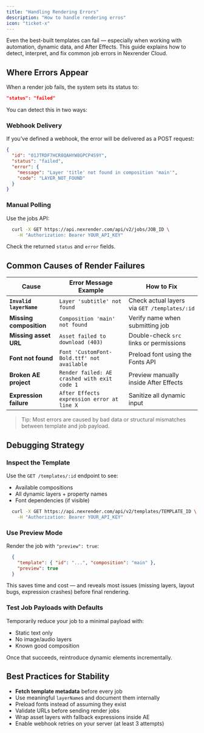 ```yaml
---
title: "Handling Rendering Errors"
description: "How to handle rendering erros"
icon: "ticket-x"
---
```


Even the best-built templates can fail — especially when working with automation, dynamic data, and After Effects. This guide explains how to detect, interpret, and fix common job errors in Nexrender Cloud.

## Where Errors Appear

When a render job fails, the system sets its status to:

```json
"status": "failed"
```

You can detect this in two ways:

### Webhook Delivery

If you've defined a webhook, the error will be delivered as a POST request:

```json
{
  "id": "01JTRDF7HCR8QAHYW8GPCP4S9Y",
  "status": "failed",
  "error": {
    "message": "Layer 'title' not found in composition 'main'",
    "code": "LAYER_NOT_FOUND"
  }
}
```

### Manual Polling

Use the jobs API:

```bash
  curl -X GET https://api.nexrender.com/api/v2/jobs/JOB_ID \
    -H "Authorization: Bearer YOUR_API_KEY"
```

Check the returned `status` and `error` fields.

## Common Causes of Render Failures

| Cause                   | Error Message Example                        | How to Fix                                   |
| ----------------------- | -------------------------------------------- | -------------------------------------------- |
| **`Invalid layerName`** | `Layer 'subtitle' not found`                 | Check actual layers via `GET /templates/:id` |
| **Missing composition** | `Composition 'main' not found`               | Verify name when submitting job              |
| **Missing asset URL**   | `Asset failed to download (403)`             | Double-check `src` links or permissions      |
| **Font not found**      | `Font 'CustomFont-Bold.ttf' not available`   | Preload font using the Fonts API             |
| **Broken AE project**   | `Render failed: AE crashed with exit code 1` | Preview manually inside After Effects        |
| **Expression failure**  | `After Effects expression error at line X`   | Sanitize all dynamic input                   |

> Tip: Most errors are caused by bad data or structural mismatches between template and job payload.

## Debugging Strategy

### Inspect the Template

Use the `GET /templates/:id` endpoint to see:

- Available compositions
- All dynamic layers \+ property names
- Font dependencies (if visible)

```bash
  curl -X GET https://api.nexrender.com/api/v2/templates/TEMPLATE_ID \
    -H "Authorization: Bearer YOUR_API_KEY"
```

### Use Preview Mode

Render the job with `"preview": true`:

```json
  {
    "template": { "id": "...", "composition": "main" },
    "preview": true
  }
```

This saves time and cost — and reveals most issues (missing layers, layout bugs, expression crashes) before final rendering.

### Test Job Payloads with Defaults

Temporarily reduce your job to a minimal payload with:

- Static text only
- No image/audio layers
- Known good composition

Once that succeeds, reintroduce dynamic elements incrementally.

## Best Practices for Stability

- **Fetch template metadata** before every job
- Use meaningful `layerName`s and document them internally
- Preload fonts instead of assuming they exist
- Validate URLs before sending render jobs
- Wrap asset layers with fallback expressions inside AE
- Enable webhook retries on your server (at least 3 attempts)